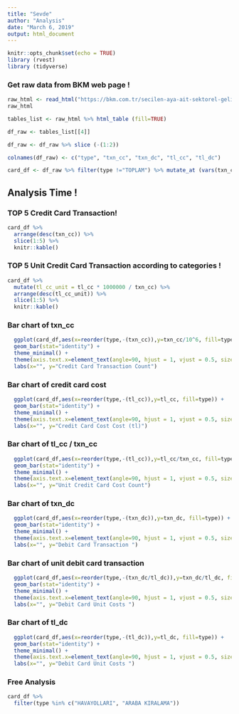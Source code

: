 ---
title: "Sevde"
author: "Analysis"
date: "March 6, 2019"
output: html_document
---

```{r setup, include=FALSE}
knitr::opts_chunk$set(echo = TRUE)
library (rvest)
library (tidyverse)
```

### Get raw data from BKM web page !


```{r}
raw_html <- read_html("https://bkm.com.tr/secilen-aya-ait-sektorel-gelisim/?filter_year=2018&filter_month=12&List=Listele")
raw_html
```


```{r}

tables_list <- raw_html %>% html_table (fill=TRUE)

df_raw <- tables_list[[4]]

df_raw <- df_raw %>% slice (-(1:2))

colnames(df_raw) <- c("type", "txn_cc", "txn_dc", "tl_cc", "tl_dc")

card_df <- df_raw %>% filter(type !="TOPLAM") %>% mutate_at (vars(txn_cc:tl_dc), funs(gsub("\\.","",.))) %>% mutate_at(vars(txn_cc:tl_dc), funs(as.numeric(gsub(",","\\.",.)))) %>% tbl_df()
```
## Analysis Time !
### TOP 5 Credit Card Transaction!

```{r}
card_df %>% 
  arrange(desc(txn_cc)) %>%
  slice(1:5) %>%
  knitr::kable() 
```

### TOP 5 Unit Credit Card Transaction according to categories !

```{r} 
card_df %>% 
  mutate(tl_cc_unit = tl_cc * 1000000 / txn_cc) %>%
  arrange(desc(tl_cc_unit)) %>%
  slice(1:5) %>%
  knitr::kable() 
```

### Bar chart of txn_cc

```{r, fig.height=6, fig.width=7} 

  ggplot(card_df,aes(x=reorder(type,-(txn_cc)),y=txn_cc/10^6, fill=type)) + 
  geom_bar(stat="identity") + 
  theme_minimal() +
  theme(axis.text.x=element_text(angle=90, hjust = 1, vjust = 0.5, size=6) , legend.position="none") +
  labs(x="", y="Credit Card Transaction Count")
```

### Bar chart of credit card cost
```{r, fig.height=6, fig.width=7} 
  ggplot(card_df,aes(x=reorder(type,-(tl_cc)),y=tl_cc, fill=type)) + 
  geom_bar(stat="identity") + 
  theme_minimal() +
  theme(axis.text.x=element_text(angle=90, hjust = 1, vjust = 0.5, size=6) , legend.position="none") +
  labs(x="", y="Credit Card Cost Cost (tl)")
```

### Bar chart of tl_cc / txn_cc
```{r, fig.height=6, fig.width=7} 
  ggplot(card_df,aes(x=reorder(type,-(tl_cc)),y=tl_cc/txn_cc, fill=type)) + 
  geom_bar(stat="identity") + 
  theme_minimal() +
  theme(axis.text.x=element_text(angle=90, hjust = 1, vjust = 0.5, size=6) , legend.position="none") +
  labs(x="", y="Unit Credit Card Cost Count")
```

### Bar chart of txn_dc
```{r, fig.height=6, fig.width=7} 
  ggplot(card_df,aes(x=reorder(type,-(txn_dc)),y=txn_dc, fill=type)) + 
  geom_bar(stat="identity") + 
  theme_minimal() +
  theme(axis.text.x=element_text(angle=90, hjust = 1, vjust = 0.5, size=6) , legend.position="none") +
  labs(x="", y="Debit Card Transaction ")
```

### Bar chart of unit debit card transaction
```{r, fig.height=6, fig.width=7} 
  ggplot(card_df,aes(x=reorder(type,-(txn_dc/tl_dc)),y=txn_dc/tl_dc, fill=type)) + 
  geom_bar(stat="identity") + 
  theme_minimal() +
  theme(axis.text.x=element_text(angle=90, hjust = 1, vjust = 0.5, size=6) , legend.position="none") +
  labs(x="", y="Debit Card Unit Costs ")
```

### Bar chart of tl_dc
```{r, fig.height=6, fig.width=7} 
  ggplot(card_df,aes(x=reorder(type,-(tl_dc)),y=tl_dc, fill=type)) + 
  geom_bar(stat="identity") + 
  theme_minimal() +
  theme(axis.text.x=element_text(angle=90, hjust = 1, vjust = 0.5, size=6) , legend.position="none") +
  labs(x="", y="Debit Card Unit Costs ")
```

### Free Analysis

```{r, fig.height=6, fig.width=7} 
  
card_df %>% 
  filter(type %in% c("HAVAYOLLARI", "ARABA KIRALAMA"))


```
  